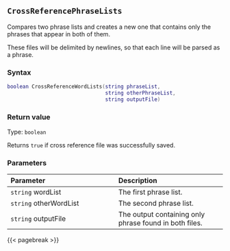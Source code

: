 ## `CrossReferencePhraseLists`

Compares two phrase lists and creates a new one that contains only the phrases that appear in both of them.

These files will be delimited by newlines, so that each line will be parsed as a phrase.

### Syntax {-}

``` .lua
boolean CrossReferenceWordLists(string phraseList,
                                string otherPhraseList,
                                string outputFile)
```

### Return value {-}

Type: `boolean`

Returns `true` if cross reference file was successfully saved.

### Parameters {-}

**Parameter** | **Description**
| :-- | :-- |
| `string` wordList | The first phrase list. | 
| `string` otherWordList | The second phrase list. | 
| `string` outputFile | The output containing only phrase found in both files. |

{{< pagebreak >}}